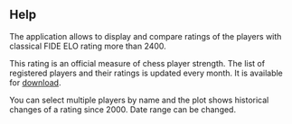 ## Help

The application allows to display and compare ratings of the players with classical FIDE ELO rating more than 2400.

This rating is an official measure of chess player strength. The list of registered players and their ratings is updated every month. It is available for [download](http://ratings.fide.com/download.phtml).

You can select multiple players by name and the plot shows historical changes of a rating since 2000.
Date range can be changed.
